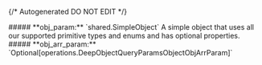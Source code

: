 {/* Autogenerated DO NOT EDIT  */}

<Collapsible>
    ##### **obj_param:** `shared.SimpleObject`
    A simple object that uses all our supported primitive types and enums and has optional properties.
    <Collapsible.Break/>
    <Simpleobject/>
</Collapsible>

<Collapsible>
    ##### **obj_arr_param:** `Optional[operations.DeepObjectQueryParamsObjectObjArrParam]`
    <Collapsible.Break/>
    <Deepobjectqueryparamsobjectobjarrparam/>
</Collapsible>

